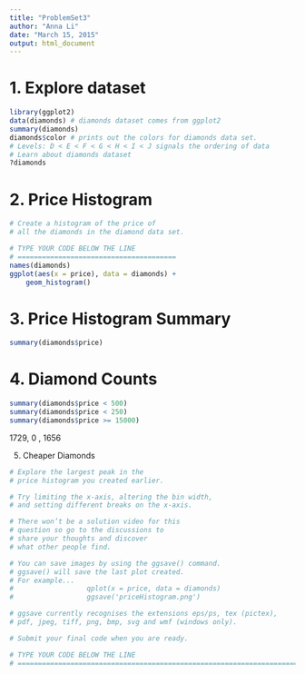 ```yaml
---
title: "ProblemSet3"
author: "Anna Li"
date: "March 15, 2015"
output: html_document
---
```


# 1. Explore dataset 
```r
library(ggplot2)
data(diamonds) # diamonds dataset comes from ggplot2
summary(diamonds)
diamonds$color # prints out the colors for diamonds data set. 
# Levels: D < E < F < G < H < I < J signals the ordering of data
# Learn about diamonds dataset
?diamonds
```

# 2. Price Histogram

```r
# Create a histogram of the price of
# all the diamonds in the diamond data set.

# TYPE YOUR CODE BELOW THE LINE
# =======================================
names(diamonds)
ggplot(aes(x = price), data = diamonds) +
    geom_histogram()
```

# 3. Price Histogram Summary

```r
summary(diamonds$price)
```

# 4. Diamond Counts
```r
summary(diamonds$price < 500)
summary(diamonds$price < 250)
summary(diamonds$price >= 15000)
```
1729, 0 , 1656

5. Cheaper Diamonds

```r
# Explore the largest peak in the
# price histogram you created earlier.

# Try limiting the x-axis, altering the bin width,
# and setting different breaks on the x-axis.

# There won’t be a solution video for this
# question so go to the discussions to
# share your thoughts and discover
# what other people find.

# You can save images by using the ggsave() command.
# ggsave() will save the last plot created.
# For example...
#                  qplot(x = price, data = diamonds)
#                  ggsave('priceHistogram.png')

# ggsave currently recognises the extensions eps/ps, tex (pictex),
# pdf, jpeg, tiff, png, bmp, svg and wmf (windows only).

# Submit your final code when you are ready.

# TYPE YOUR CODE BELOW THE LINE
# ======================================================================

```
